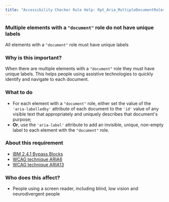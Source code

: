 ```yaml
---
title: "Accessibility Checker Rule Help: Rpt_Aria_MultipleDocumentRoles_Implicit"
---
```


<div className="toolHelp">
<Row>
<Column colLg={16} colMd={8} colSm={4} className="toolHead">

### Multiple elements with a `"document"` role do not have unique labels

<div id="locLevel"></div>

All elements with a `"document"` role must have unique labels

</Column>
</Row>
<Row>
<Column colLg={11} colMd={5} colSm={4} className="toolMain">

### Why is this important?

When there are multiple elements with a `"document"` role they must have unique labels. This helps people using assistive technologies to quickly identify and navigate to each document.

<div id="locSnippet"></div>

### What to do

* For each element with a `"document"` role, either set the value of the `'aria-labelledby'` attribute of each document to the `'id'` value of any visible text that appropriately and uniquely describes that document's purpose;
* **Or**, use the `'aria-label'` attribute to add an invisible, unique, non-empty label to each element with the `"document"` role.

</Column>
<Column colLg={5} colMd={3} colSm={4} className="toolLeft">

### About this requirement

* [IBM 2.4.1 Bypass Blocks](https://www.ibm.com/able/requirements/requirements/#2_4_1)
* [WCAG technique ARIA6](https://www.w3.org/WAI/WCAG21/Techniques/aria/ARIA6.html)
* [WCAG technique ARIA13](https://www.w3.org/WAI/WCAG21/Techniques/aria/ARIA13)

### Who does this affect?

* People using a screen reader, including blind, low vision and neurodivergent people

</Column>
</Row>
</div>

